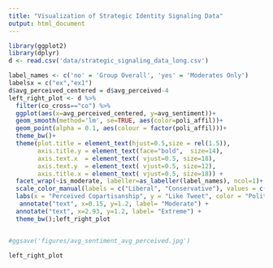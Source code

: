 ```yaml
---
title: "Visualization of Strategic Identity Signaling Data"
output: html_document
---
```




```r

library(ggplot2)
library(dplyr)
d <- read.csv('data/strategic_signaling_data_long.csv')
```


```r

label_names <- c('no' = 'Group Overall', 'yes' = 'Moderates Only')
labelsx = c("ex","ex1")
d$avg_perceived_centered = d$avg_perceived-4
left_right_plot <- d %>%
  filter(co_cross=="co") %>% 
  ggplot(aes(x=avg_perceived_centered, y=avg_sentiment))+
  geom_smooth(method='lm', se=TRUE, aes(color=poli_affil))+
  geom_point(alpha = 0.1, aes(colour = factor(poli_affil)))+
  theme_bw()+
  theme(plot.title = element_text(hjust=0.5,size = rel(1.5)),
        axis.title.y = element_text(face="bold",  size=14),
        axis.text.x  = element_text( vjust=0.5, size=18),
        axis.text.y  = element_text( vjust=0.5, size=12),
        axis.title.x = element_text( vjust=0.5, size=18)) +
  facet_wrap(~is_moderate, labeller=as_labeller(label_names), ncol=1)+
  scale_color_manual(labels = c("Liberal", "Conservative"), values = c("blue", "red"))+
  labs(x = "Perceived Copartisanship", y = "Like Tweet", color = "Political Affiliation")+
   annotate("text", x=0.15, y=1.2, label= "Moderate") + 
  annotate("text", x=2.93, y=1.2, label= "Extreme") + 
  theme_bw();left_right_plot


#ggsave('figures/avg_sentiment_avg_perceived.jpg')

left_right_plot

```

